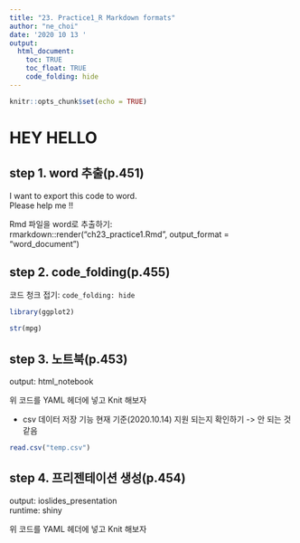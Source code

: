 ```yaml
---
title: "23. Practice1_R Markdown formats"
author: "ne_choi"
date: '2020 10 13 '
output:
  html_document:
    toc: TRUE
    toc_float: TRUE
    code_folding: hide
---
```


```r
knitr::opts_chunk$set(echo = TRUE)
```

# HEY HELLO  

## step 1. word 추출(p.451)
I want to export this code to word.  
Please help me !!  

Rmd 파일을 word로 추출하기:  
rmarkdown::render("ch23_practice1.Rmd", output_format = "word_document")


## step 2. code_folding(p.455)

코드 청크 접기: `code_folding: hide`

```r
library(ggplot2)

str(mpg)
```

## step 3. 노트북(p.453)
output: html_notebook  

위 코드를 YAML 헤더에 넣고 Knit 해보자  

+ csv 데이터 저장 기능 현재 기준(2020.10.14) 지원 되는지 확인하기 -> 안 되는 것 같음
```r
read.csv("temp.csv")
```

## step 4. 프리젠테이션 생성(p.454)
output: ioslides_presentation   
runtime: shiny  

위 코드를 YAML 헤더에 넣고 Knit 해보자  

